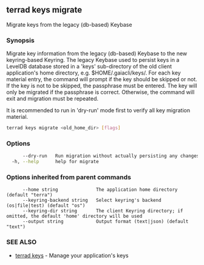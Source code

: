 ## terrad keys migrate

Migrate keys from the legacy (db-based) Keybase

### Synopsis

Migrate key information from the legacy (db-based) Keybase to the new keyring-based Keyring.
The legacy Keybase used to persist keys in a LevelDB database stored in a 'keys' sub-directory of
the old client application's home directory, e.g. $HOME/.gaiacli/keys/.
For each key material entry, the command will prompt if the key should be skipped or not. If the key
is not to be skipped, the passphrase must be entered. The key will only be migrated if the passphrase
is correct. Otherwise, the command will exit and migration must be repeated.

It is recommended to run in 'dry-run' mode first to verify all key migration material.


```sh Terrad
terrad keys migrate <old_home_dir> [flags]
```

### Options

```sh Terrad
      --dry-run   Run migration without actually persisting any changes to the new Keybase
  -h, --help      help for migrate
```

### Options inherited from parent commands

```
      --home string              The application home directory (default "terra")
      --keyring-backend string   Select keyring's backend (os|file|test) (default "os")
      --keyring-dir string       The client Keyring directory; if omitted, the default 'home' directory will be used
      --output string            Output format (text|json) (default "text")
```

### SEE ALSO

* [terrad keys](terrad_keys.md)	 - Manage your application's keys



